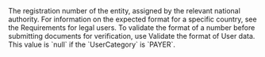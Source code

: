   

  
<ParamField body="CompanyNumber" type="string" >     
The registration number of the entity, assigned by the relevant national authority. For information on the expected format for a specific country, see the Requirements for legal users. To validate the format of a number before submitting documents for verification, use Validate the format of User data.  
This value is `null` if the `UserCategory` is `PAYER`.   

<Expandable title="properties">  

</Expandable> 
</ParamField>